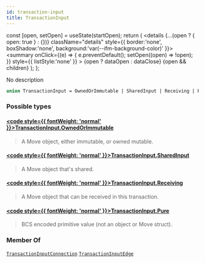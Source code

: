```yaml
---
id: transaction-input
title: TransactionInput
---
```









  const [open, setOpen] = useState(startOpen);
  return (
    <details {...(open ? { open: true } : {})} className="details" style={{ border:'none', boxShadow:'none', background:'var(--ifm-background-color)' }}>
      <summary
        onClick={(e) => {
          e.preventDefault();
          setOpen((open) => !open);
        }}
        style={{ listStyle:'none' }}
      >
      {open ? dataOpen : dataClose}
      </summary>
      {open && children}
    </details>
  );
};








No description


```graphql
union TransactionInput = OwnedOrImmutable | SharedInput | Receiving | Pure
```




### Possible types

#### [<code style={{ fontWeight: 'normal' }}>TransactionInput.<b>OwnedOrImmutable</b></code>](/references/sui-api/sui-graphql/reference/objects/owned-or-immutable) <Badge class="badge badge--secondary" text="object"/> 
> 
> 
> A Move object, either immutable, or owned mutable.
> 

#### [<code style={{ fontWeight: 'normal' }}>TransactionInput.<b>SharedInput</b></code>](/references/sui-api/sui-graphql/reference/objects/shared-input) <Badge class="badge badge--secondary" text="object"/> 
> 
> 
> A Move object that's shared.
> 

#### [<code style={{ fontWeight: 'normal' }}>TransactionInput.<b>Receiving</b></code>](/references/sui-api/sui-graphql/reference/objects/receiving) <Badge class="badge badge--secondary" text="object"/> 
> 
> 
> A Move object that can be received in this transaction.
> 

#### [<code style={{ fontWeight: 'normal' }}>TransactionInput.<b>Pure</b></code>](/references/sui-api/sui-graphql/reference/objects/pure) <Badge class="badge badge--secondary" text="object"/> 
> 
> 
> BCS encoded primitive value (not an object or Move struct).
> 



### Member Of

[`TransactionInputConnection`](/references/sui-api/sui-graphql/reference/objects/transaction-input-connection)  <Badge class="badge badge--secondary" text="object"/><Bullet />[`TransactionInputEdge`](/references/sui-api/sui-graphql/reference/objects/transaction-input-edge)  <Badge class="badge badge--secondary" text="object"/>

